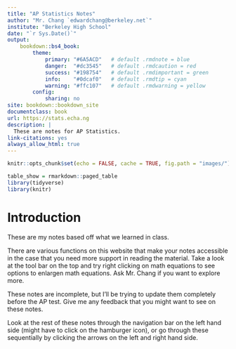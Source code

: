 ```yaml
--- 
title: "AP Statistics Notes"
author: "Mr. Chang `edwardchang@berkeley.net`"
institute: "Berkeley High School"
date: "`r Sys.Date()`"
output:
    bookdown::bs4_book:
        theme:
            primary: "#6A5ACD"   # default .rmdnote = blue
            danger:  "#dc3545"   # default .rmdcaution = red
            success: "#198754"   # default .rmdimportant = green
            info:    "#0dcaf0"   # default .rmdtip = cyan
            warning: "#ffc107"   # default .rmdwarning = yellow
        config:
            sharing: no
site: bookdown::bookdown_site
documentclass: book
url: https://stats.echa.ng
description: |
  These are notes for AP Statistics.
link-citations: yes
always_allow_html: true
---
```


```r
knitr::opts_chunk$set(echo = FALSE, cache = TRUE, fig.path = "images/")
```

```r
table_show = rmarkdown::paged_table
library(tidyverse)
library(knitr)
```

# Introduction

These are my notes based off what we learned in class.

There are various functions on this website that make your notes accessible in the case that you need more support in reading the material. Take a look at the tool bar on the top and try right clicking on math equations to see options to enlargen math equations. Ask Mr. Chang if you want to explore more.

These notes are incomplete, but I'll be trying to update them completely before the AP test. Give me any feedback that you might want to see on these notes.

Look at the rest of these notes through the navigation bar on the left hand side (might have to click on the hamburger icon), or go through these sequentially by clicking the arrows on the left and right hand side.
